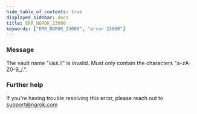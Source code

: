 ```yaml
---
hide_table_of_contents: true
displayed_sidebar: docs
title: ERR_NGROK_23000
keywords: ["ERR_NGROK_23000", "error 23000"]
---
```


### Message

The vault name "`VAULT`" is invalid. Must only contain the characters "a-zA-Z0-9\_/.".

### Further help

If you're having trouble resolving this error, please reach out to [support@ngrok.com](mailto:support@ngrok.com?subject=Help%20with%20ERR_NGROK_23000)
